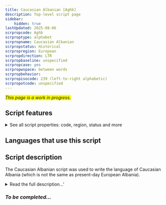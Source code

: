 ```yaml
---
title: Caucasian Albanian [Aghb]
description: Top-level script page
sidebar:
    hidden: true
lastUpdated: 2025-08-06
scrpropcode: Aghb
scrproptype: alphabet
scrpropname: Caucasian Albanian
scrpropstatus: Historical
scrpropregion: European
scrpropdirection: LTR
scrpropbaseline: unspecified
scrpropcase: yes
scrpropwspace: between words
scrpropbehavior: 
scrpropisocode: 239 (left-to-right alphabetic)
scrpropotcode: unspecified
---
```


<span style='background-color:yellow'>_This page is a work in progress._</span>


## Script features

<details>
<summary> See all script properties: code, region, status and more</summary>
<ScriptInfo />
</details>

## Languages that use this script

<WsList script='Aghb' wsMax='5' />

## Script description

The Caucasian Albanian script was used  to write the language of Caucasian Albania (which is not the same as present-day European Albania).

<details><summary>Read the full description...'</summary>_Not yet available._</details>

### _To be completed..._

